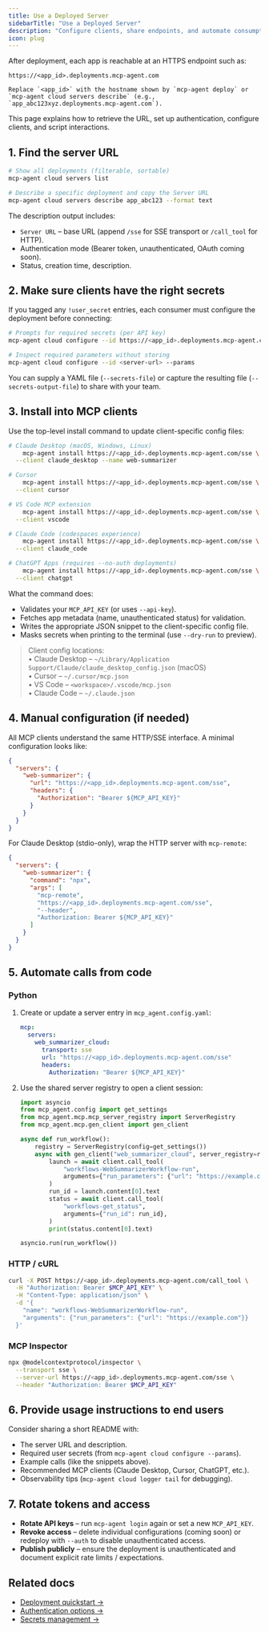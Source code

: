 ```yaml
---
title: Use a Deployed Server
sidebarTitle: "Use a Deployed Server"
description: "Configure clients, share endpoints, and automate consumption of deployed MCP servers"
icon: plug
---
```


After deployment, each app is reachable at an HTTPS endpoint such as:

```
https://<app_id>.deployments.mcp-agent.com

Replace `<app_id>` with the hostname shown by `mcp-agent deploy` or `mcp-agent cloud servers describe` (e.g., `app_abc123xyz.deployments.mcp-agent.com`).
```

This page explains how to retrieve the URL, set up authentication, configure clients, and script interactions.

## 1. Find the server URL

```bash
# Show all deployments (filterable, sortable)
mcp-agent cloud servers list

# Describe a specific deployment and copy the Server URL
mcp-agent cloud servers describe app_abc123 --format text
```

The description output includes:

- `Server URL` – base URL (append `/sse` for SSE transport or `/call_tool` for HTTP).
- Authentication mode (Bearer token, unauthenticated, OAuth coming soon).
- Status, creation time, description.

## 2. Make sure clients have the right secrets

If you tagged any `!user_secret` entries, each consumer must configure the deployment before connecting:

```bash
# Prompts for required secrets (per API key)
mcp-agent cloud configure --id https://<app_id>.deployments.mcp-agent.com

# Inspect required parameters without storing
mcp-agent cloud configure --id <server-url> --params
```

You can supply a YAML file (`--secrets-file`) or capture the resulting file (`--secrets-output-file`) to share with your team.

## 3. Install into MCP clients

Use the top-level install command to update client-specific config files:

```bash
# Claude Desktop (macOS, Windows, Linux)
    mcp-agent install https://<app_id>.deployments.mcp-agent.com/sse \
  --client claude_desktop --name web-summarizer

# Cursor
    mcp-agent install https://<app_id>.deployments.mcp-agent.com/sse \
  --client cursor

# VS Code MCP extension
    mcp-agent install https://<app_id>.deployments.mcp-agent.com/sse \
  --client vscode

# Claude Code (codespaces experience)
    mcp-agent install https://<app_id>.deployments.mcp-agent.com/sse \
  --client claude_code

# ChatGPT Apps (requires --no-auth deployments)
    mcp-agent install https://<app_id>.deployments.mcp-agent.com/sse \
  --client chatgpt
```

What the command does:

- Validates your `MCP_API_KEY` (or uses `--api-key`).
- Fetches app metadata (name, unauthenticated status) for validation.
- Writes the appropriate JSON snippet to the client-specific config file.
- Masks secrets when printing to the terminal (use `--dry-run` to preview).

> Client config locations:  
> • Claude Desktop – `~/Library/Application Support/Claude/claude_desktop_config.json` (macOS)  
> • Cursor – `~/.cursor/mcp.json`  
> • VS Code – `<workspace>/.vscode/mcp.json`  
> • Claude Code – `~/.claude.json`

## 4. Manual configuration (if needed)

All MCP clients understand the same HTTP/SSE interface. A minimal configuration looks like:

```json
{
  "servers": {
    "web-summarizer": {
      "url": "https://<app_id>.deployments.mcp-agent.com/sse",
      "headers": {
        "Authorization": "Bearer ${MCP_API_KEY}"
      }
    }
  }
}
```

For Claude Desktop (stdio-only), wrap the HTTP server with `mcp-remote`:

```json
{
  "servers": {
    "web-summarizer": {
      "command": "npx",
      "args": [
        "mcp-remote",
        "https://<app_id>.deployments.mcp-agent.com/sse",
        "--header",
        "Authorization: Bearer ${MCP_API_KEY}"
      ]
    }
  }
}
```

## 5. Automate calls from code

### Python

1. Create or update a server entry in `mcp_agent.config.yaml`:

   ```yaml
   mcp:
     servers:
       web_summarizer_cloud:
         transport: sse
         url: "https://<app_id>.deployments.mcp-agent.com/sse"
         headers:
           Authorization: "Bearer ${MCP_API_KEY}"
   ```

2. Use the shared server registry to open a client session:

   ```python
   import asyncio
   from mcp_agent.config import get_settings
   from mcp_agent.mcp.mcp_server_registry import ServerRegistry
   from mcp_agent.mcp.gen_client import gen_client

   async def run_workflow():
       registry = ServerRegistry(config=get_settings())
       async with gen_client("web_summarizer_cloud", server_registry=registry) as client:
           launch = await client.call_tool(
               "workflows-WebSummarizerWorkflow-run",
               arguments={"run_parameters": {"url": "https://example.com"}},
           )
           run_id = launch.content[0].text
           status = await client.call_tool(
               "workflows-get_status",
               arguments={"run_id": run_id},
           )
           print(status.content[0].text)

   asyncio.run(run_workflow())
   ```

### HTTP / cURL

```bash
curl -X POST https://<app_id>.deployments.mcp-agent.com/call_tool \
  -H "Authorization: Bearer $MCP_API_KEY" \
  -H "Content-Type: application/json" \
  -d '{
    "name": "workflows-WebSummarizerWorkflow-run",
    "arguments": {"run_parameters": {"url": "https://example.com"}}
  }'
```

### MCP Inspector

```bash
npx @modelcontextprotocol/inspector \
  --transport sse \
  --server-url https://<app_id>.deployments.mcp-agent.com/sse \
  --header "Authorization: Bearer $MCP_API_KEY"
```

## 6. Provide usage instructions to end users

Consider sharing a short README with:

- The server URL and description.
- Required user secrets (from `mcp-agent cloud configure --params`).
- Example calls (like the snippets above).
- Recommended MCP clients (Claude Desktop, Cursor, ChatGPT, etc.).
- Observability tips (`mcp-agent cloud logger tail` for debugging).

## 7. Rotate tokens and access

- **Rotate API keys** – run `mcp-agent login` again or set a new `MCP_API_KEY`.
- **Revoke access** – delete individual configurations (coming soon) or redeploy with `--auth` to disable unauthenticated access.
- **Publish publicly** – ensure the deployment is unauthenticated and document explicit rate limits / expectations.

## Related docs

- [Deployment quickstart →](/deployment/deployment-quickstart)
- [Authentication options →](/deployment/authentication/deployment-auth)
- [Secrets management →](/deployment/mcp-agent-cloud/manage-secrets)
